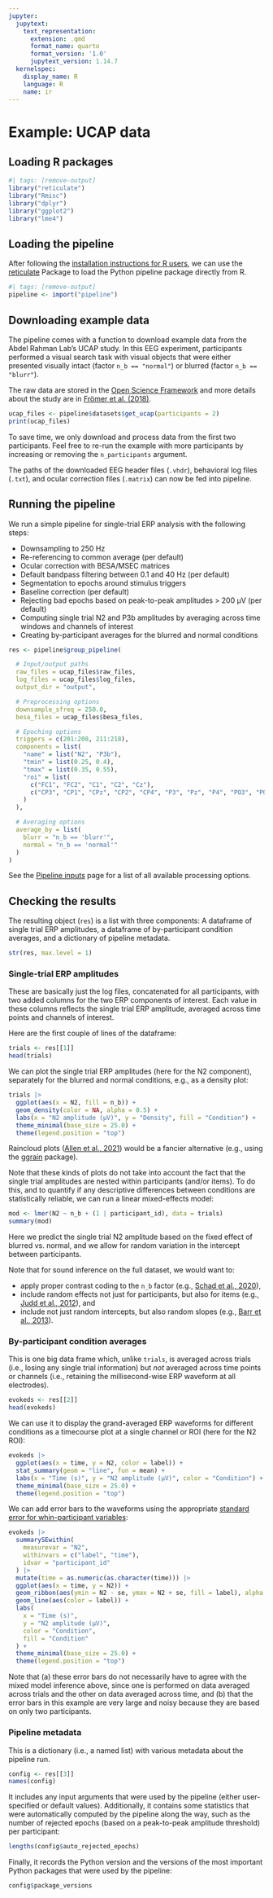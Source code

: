 ```yaml
---
jupyter:
  jupytext:
    text_representation:
      extension: .qmd
      format_name: quarto
      format_version: '1.0'
      jupytext_version: 1.14.7
  kernelspec:
    display_name: R
    language: R
    name: ir
---
```


# Example: UCAP data

## Loading R packages

```r
#| tags: [remove-output]
library("reticulate")
library("Rmisc")
library("dplyr")
library("ggplot2")
library("lme4")
```

## Loading the pipeline

After following the [installation instructions for R users](../installation_r.rst), we can use the [reticulate](https://rstudio.github.io/reticulate/) Package to load the Python pipeline package directly from R.

```r
#| tags: [remove-output]
pipeline <- import("pipeline")
```

## Downloading example data

The pipeline comes with a function to download example data from the Abdel Rahman Lab's UCAP study.
In this EEG experiment, participants performed a visual search task with visual objects that were either presented visually intact (factor `n_b == "normal"`) or blurred (factor `n_b == "blurr"`).

The raw data are stored in the [Open Science Framework](https://osf.io/hdxvb) and more details about the study are in [Frömer et al. (2018)](https://doi.org/10.3389/fnins.2018.00048).

```r
ucap_files <- pipeline$datasets$get_ucap(participants = 2)
print(ucap_files)
```

To save time, we only download and process data from the first two participants.
Feel free to re-run the example with more participants by increasing or removing the `n_participants` argument.

The paths of the downloaded EEG header files (`.vhdr`), behavioral log files (`.txt`), and ocular correction files (`.matrix`) can now be fed into pipeline.

## Running the pipeline

We run a simple pipeline for single-trial ERP analysis with the following steps:

- Downsampling to 250 Hz
- Re-referencing to common average (per default)
- Ocular correction with BESA/MSEC matrices
- Default bandpass filtering between 0.1 and 40 Hz (per default)
- Segmentation to epochs around stimulus triggers
- Baseline correction (per default)
- Rejecting bad epochs based on peak-to-peak amplitudes > 200 µV (per default)
- Computing single trial N2 and P3b amplitudes by averaging across time windows and channels of interest
- Creating by-participant averages for the blurred and normal conditions

```r
res <- pipeline$group_pipeline(

  # Input/output paths
  raw_files = ucap_files$raw_files,
  log_files = ucap_files$log_files,
  output_dir = "output",

  # Preprocessing options
  downsample_sfreq = 250.0,
  besa_files = ucap_files$besa_files,

  # Epoching options
  triggers = c(201:208, 211:218),
  components = list(
    "name" = list("N2", "P3b"),
    "tmin" = list(0.25, 0.4),
    "tmax" = list(0.35, 0.55),
    "roi" = list(
      c("FC1", "FC2", "C1", "C2", "Cz"),
      c("CP3", "CP1", "CPz", "CP2", "CP4", "P3", "Pz", "P4", "PO3", "POz", "PO4")
    )
  ),

  # Averaging options
  average_by = list(
    blurr = "n_b == 'blurr'",
    normal = "n_b == 'normal'"
  )
)
```

See the [Pipeline inputs](../inputs_r.rst) page for a list of all available processing options.

## Checking the results

The resulting object (`res`) is a list with three components: A dataframe of single trial ERP amplitudes, a dataframe of by-participant condition averages, and a dictionary of pipeline metadata.

```r
str(res, max.level = 1)
```

### Single-trial ERP amplitudes

These are basically just the log files, concatenated for all participants, with two added columns for the two ERP components of interest.
Each value in these columns reflects the single trial ERP amplitude, averaged across time points and channels of interest.

Here are the first couple of lines of the dataframe:

```r
trials <- res[[1]]
head(trials)
```

We can plot the single trial ERP amplitudes (here for the N2 component), separately for the blurred and normal conditions, e.g., as a density plot:

```r
trials |>
  ggplot(aes(x = N2, fill = n_b)) +
  geom_density(color = NA, alpha = 0.5) +
  labs(x = "N2 amplitude (µV)", y = "Density", fill = "Condition") +
  theme_minimal(base_size = 25.0) +
  theme(legend.position = "top")
```

Raincloud plots ([Allen et al., 2021](https://doi.org/10.12688/wellcomeopenres.15191.2)) would be a fancier alternative (e.g., using the [ggrain](https://github.com/njudd/ggrain) package).

Note that these kinds of plots do not take into account the fact that the single trial amplitudes are nested within participants (and/or items).
To do this, and to quantify if any descriptive differences between conditions are statistically reliable, we can run a linear mixed-effects model:

```r
mod <- lmer(N2 ~ n_b + (1 | participant_id), data = trials)
summary(mod)
```

Here we predict the single trial N2 amplitude based on the fixed effect of blurred vs. normal, and we allow for random variation in the intercept between participants.

Note that for sound inference on the full dataset, we would want to:

- apply proper contrast coding to the `n_b` factor (e.g., [Schad et al., 2020](https://doi.org/10.1016/j.jml.2019.104038)),
- include random effects not just for participants, but also for items (e.g., [Judd et al., 2012](https://doi.org/10.1037/a0028347)), and
- include not just random intercepts, but also random slopes (e.g., [Barr et al., 2013](https://doi.org/10.1016/j.jml.2012.11.001)).

### By-participant condition averages

This is one big data frame which, unlike `trials`, is averaged across trials (i.e., losing any single trial information) but *not* averaged across time points or channels (i.e., retaining the millisecond-wise ERP waveform at all electrodes).

```r
evokeds <- res[[2]]
head(evokeds)
```

We can use it to display the grand-averaged ERP waveforms for different conditions as a timecourse plot at a single channel or ROI (here for the N2 ROI):

```r
evokeds |>
  ggplot(aes(x = time, y = N2, color = label)) +
  stat_summary(geom = "line", fun = mean) +
  labs(x = "Time (s)", y = "N2 amplitude (µV)", color = "Condition") +
  theme_minimal(base_size = 25.0) +
  theme(legend.position = "top")
```

We can add error bars to the waveforms using the appropriate [standard error for whin-participant variables](http://www.cookbook-r.com/Graphs/Plotting_means_and_error_bars_(ggplot2)/#error-bars-for-within-subjects-variables):

```r
evokeds |>
  summarySEwithin(
    measurevar = "N2",
    withinvars = c("label", "time"),
    idvar = "participant_id"
  ) |>
  mutate(time = as.numeric(as.character(time))) |>
  ggplot(aes(x = time, y = N2)) +
  geom_ribbon(aes(ymin = N2 - se, ymax = N2 + se, fill = label), alpha = 0.2) +
  geom_line(aes(color = label)) +
  labs(
    x = "Time (s)",
    y = "N2 amplitude (µV)",
    color = "Condition",
    fill = "Condition"
  ) +
  theme_minimal(base_size = 25.0) +
  theme(legend.position = "top")
```

Note that (a) these error bars do not necessarily have to agree with the mixed model inference above, since one is performed on data averaged across trials and the other on data averaged across time, and (b) that the error bars in this example are very large and noisy because they are based on only two participants.

### Pipeline metadata

This is a dictionary (i.e., a named list) with various metadata about the pipeline run.

```r
config <- res[[3]]
names(config)
```

It includes any input arguments that were used by the pipeline (either user-specified or default values).
Additionally, it contains some statistics that were automatically computed by the pipeline along the way, such as the number of rejected epochs (based on a peak-to-peak amplitude threshold) per participant:

```r
lengths(config$auto_rejected_epochs)
```

Finally, it records the Python version and the versions of the most important Python packages that were used by the pipeline:

```r
config$package_versions
```
